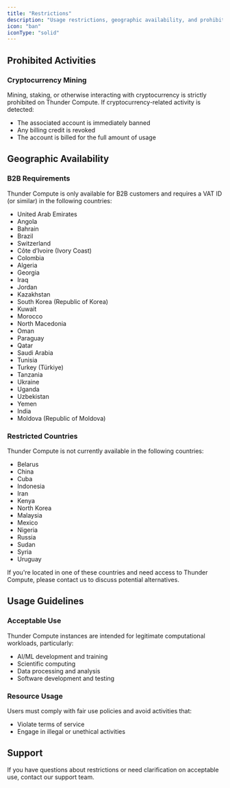 ```yaml
---
title: "Restrictions"
description: "Usage restrictions, geographic availability, and prohibited activities on Thunder Compute"
icon: "ban"
iconType: "solid"
---
```


## Prohibited Activities

### Cryptocurrency Mining

Mining, staking, or otherwise interacting with cryptocurrency is strictly prohibited on Thunder Compute. If cryptocurrency-related activity is detected:
- The associated account is immediately banned
- Any billing credit is revoked
- The account is billed for the full amount of usage

## Geographic Availability

### B2B Requirements

Thunder Compute is only available for B2B customers and requires a VAT ID (or similar) in the following countries:

- United Arab Emirates
- Angola
- Bahrain
- Brazil
- Switzerland
- Côte d’Ivoire (Ivory Coast)
- Colombia
- Algeria
- Georgia
- Iraq
- Jordan
- Kazakhstan
- South Korea (Republic of Korea)
- Kuwait
- Morocco
- North Macedonia
- Oman
- Paraguay
- Qatar
- Saudi Arabia
- Tunisia
- Turkey (Türkiye)
- Tanzania
- Ukraine
- Uganda
- Uzbekistan
- Yemen
- India
- Moldova (Republic of Moldova)

### Restricted Countries

Thunder Compute is not currently available in the following countries:

- Belarus
- China
- Cuba
- Indonesia
- Iran
- Kenya
- North Korea
- Malaysia
- Mexico
- Nigeria
- Russia
- Sudan
- Syria
- Uruguay

If you're located in one of these countries and need access to Thunder Compute, please contact us to discuss potential alternatives.

## Usage Guidelines

### Acceptable Use

Thunder Compute instances are intended for legitimate computational workloads, particularly:
- AI/ML development and training
- Scientific computing
- Data processing and analysis
- Software development and testing

### Resource Usage

Users must comply with fair use policies and avoid activities that:
- Violate terms of service
- Engage in illegal or unethical activities

## Support

If you have questions about restrictions or need clarification on acceptable use, contact our support team.